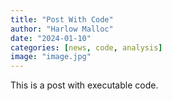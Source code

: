 ```yaml
---
title: "Post With Code"
author: "Harlow Malloc"
date: "2024-01-10"
categories: [news, code, analysis]
image: "image.jpg"
---
```


This is a post with executable code.
